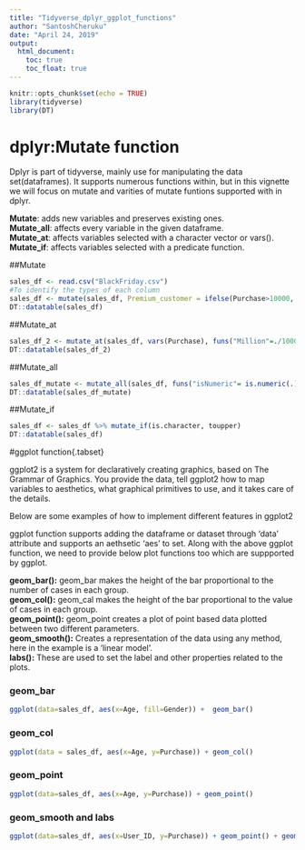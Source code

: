 ```yaml
---
title: "Tidyverse_dplyr_ggplot_functions"
author: "SantoshCheruku"
date: "April 24, 2019"
output:
  html_document:
    toc: true
    toc_float: true
---
```


```r
knitr::opts_chunk$set(echo = TRUE)
library(tidyverse)
library(DT)
```

# dplyr:Mutate function{.tabset}

Dplyr is part of tidyverse, mainly use for manipulating the data set(dataframes). It supports numerous functions within, but in this vignette we will focus on mutate and varities of mutate funtions supported with in dplyr.

<b>Mutate</b>:  adds new variables and preserves existing ones.</br>
<b>Mutate_all</b>: affects every variable in the given dataframe.</br>
<b>Mutate_at</b>: affects variables selected with a character vector or vars().</br>
<b>Mutate_if</b>: affects variables selected with a predicate function.</br>

##Mutate
```r

sales_df <- read.csv("BlackFriday.csv")
#To identify the types of each column
sales_df <- mutate(sales_df, Premium_customer = ifelse(Purchase>10000, "Yes", "No"))
DT::datatable(sales_df)
```

##Mutate_at
```r
sales_df_2 <- mutate_at(sales_df, vars(Purchase), funs("Million"=./1000000))
DT::datatable(sales_df_2)
```

##Mutate_all
```r

sales_df_mutate <- mutate_all(sales_df, funs("isNumeric"= is.numeric(.)))
DT::datatable(sales_df_mutate)

```

##Mutate_if
```r
sales_df <- sales_df %>% mutate_if(is.character, toupper)
DT::datatable(sales_df)
```



#ggplot function{.tabset}

ggplot2 is a system for declaratively creating graphics, based on The Grammar of Graphics. You provide the data, tell ggplot2 how to map variables to aesthetics, what graphical primitives to use, and it takes care of the details.

Below are some examples of how to implement different features in ggplot2

ggplot function supports adding the dataframe or dataset through 'data' attribute and supports an aethsetic 'aes' to set.
Along with the above ggplot function, we need to provide below plot functions too which are suppported by ggplot.

<b>geom_bar():</b> geom_bar makes the height of the bar proportional to the number of cases in each group. </br>
<b>geom_col():</b> geom_cal makes the height of the bar proportional to the value of cases in each group. </br>
<b>geom_point():</b> geom_point creates a plot of point based data plotted between two different parameters. </br>
<b>geom_smooth():</b> Creates a representation of the data using any method, here in the example is a 'linear model'. </br>
<b>labs():</b> These are used to set the label and other properties related to the plots. </br>

### <b>geom_bar</b>

```r
ggplot(data=sales_df, aes(x=Age, fill=Gender)) +  geom_bar()
```

### <b>geom_col</b>

```r
ggplot(data = sales_df, aes(x=Age, y=Purchase)) + geom_col()
```

### <b>geom_point</b>

```r
ggplot(data=sales_df, aes(x=Age, y=Purchase)) + geom_point() 
```

### <b>geom_smooth and labs</b>

```r
ggplot(data=sales_df, aes(x=User_ID, y=Purchase)) + geom_point() + geom_smooth(method="lm") + labs(title="Purchase Point chart", y = "Amount", x="Customers")
```






